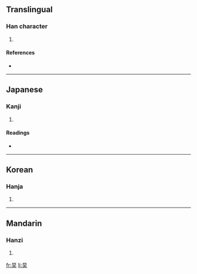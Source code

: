 ==Translingual==

===Han character===
{{Han char|rn=72|rad=日|as=03|sn=7|four=6043<sub>0</sub>|canj=日大 (AK)}}

# {{defn|Han|sort=日03}}

====References====
* {{Han ref|kx=0490.070|dkj=13753|dj=0851.080|hdz=21487.050|uh=65F2|ud=26098|bh=CAFB|bd=51963}}

----

==Japanese==

===Kanji===
{{ja-kanji|grade=|rs=日03}}

# {{defn|Japanese|sort=日03}}

====Readings====
* {{ja-readings|on=[[たい]] (tai), [[だい]] (dai), [[えい]] (ei)|kun=[[ひかげ]] (hikage), [[おおきい]] (ookii)}}

----

==Korean==

===Hanja===
{{ko-hanja|hangeul=대|eumhun=|rv=dae|mr=tae|y=tay}}

# {{defn|Korean|sort=日03}}

----

==Mandarin==

===Hanzi===
{{cmn-hanzi|pin=[[tái]] ([[tai2]])|wg=t'ai<sup>2</sup>}}

# {{defn|Mandarin|sort=日03}}

[[fr:旲]]
[[li:旲]]